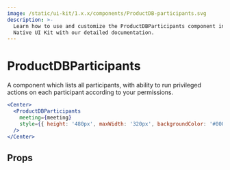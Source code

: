 ```yaml
---
image: /static/ui-kit/1.x.x/components/ProductDB-participants.svg
description: >-
  Learn how to use and customize the ProductDBParticipants component in ProductDB's React
  Native UI Kit with our detailed documentation.
---
```


# ProductDBParticipants

A component which lists all participants, with ability to run privileged actions
on each participant according to your permissions.

```jsx
<Center>
  <ProductDBParticipants
    meeting={meeting}
    style={{ height: '480px', maxWidth: '320px', backgroundColor: '#000' }}
  />
</Center>
```

## Props

<PropsTable of="ProductDB-participants" />

<head>
  <title>React Native UI Kit ProductDBParticipants</title>
</head>
